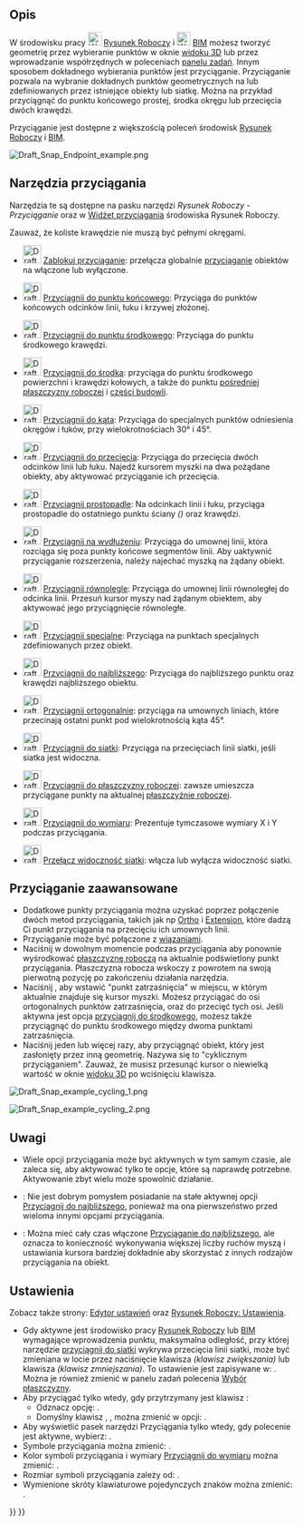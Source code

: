 <languages/>

{{Docnav/pl
|[[Draft_snap_widget/pl|Widżet przyciągania]]
|[[Draft_Constrain/pl|Ograniczanie]]
|[[Draft_Workbench/pl|środowisko pracy Rysunek Roboczy]]
|IconL=
|IconR=
|IconC=Workbench_Draft.svg
}}

{{TOCright}}

<span id="Description"></span>
==Opis==

W środowisku pracy [[Image:Workbench_Draft.svg|24px]] [[Draft_Workbench/pl|Rysunek Roboczy]] i [[Image:Workbench_Arch.svg|24px]] [[BIM_Workbench/pl|BIM]] możesz tworzyć geometrię przez wybieranie punktów w oknie [[3D_view/pl|widoku 3D]] lub przez wprowadzanie współrzędnych w poleceniach [[Task_panel/pl|panelu zadań]]. Innym sposobem dokładnego wybierania punktów jest przyciąganie. Przyciąganie pozwala na wybranie dokładnych punktów geometrycznych na lub zdefiniowanych przez istniejące obiekty lub siatkę. Można na przykład przyciągnąć do punktu końcowego prostej, środka okręgu lub przecięcia dwóch krawędzi.

Przyciąganie jest dostępne z większością poleceń środowisk [[Draft_Workbench/pl|Rysunek Roboczy]] i [[BIM_Workbench/pl|BIM]].

[[Image:Draft_Snap_Endpoint_example.png]]
{{Caption|Przyciąganie do punktu końcowego krawędzi}}

<span id="Snap_tools"></span>
==Narzędzia przyciągania==

Narzędzia te są dostępne na pasku narzędzi ''Rysunek Roboczy - Przyciąganie'' oraz w [[Draft_snap_widget/pl|Widżet przyciągania]] środowiska Rysunek Roboczy.

Zauważ, że koliste krawędzie nie muszą być pełnymi okręgami.

* [[Image:Draft_Snap_Lock.svg|32px]] [[Draft_Snap_Lock/pl|Zablokuj przyciąganie]]: przełącza globalnie [[Draft_Snap/pl|przyciąganie]] obiektów na włączone lub wyłączone.

* [[Image:Draft_Snap_Endpoint.svg|32px]] [[Draft_Snap_Endpoint/pl|Przyciągnij do punktu końcowego]]: Przyciąga do punktów końcowych odcinków linii, łuku i krzywej złożonej.

* [[Image:Draft_Snap_Midpoint.svg|32px]] [[Draft_Snap_Midpoint/pl|Przyciągnij do punktu środkowego]]: Przyciąga do punktu środkowego krawędzi.

* [[Image:Draft_Snap_Center.svg|32px]] [[Draft_Snap_Center/pl|Przyciągnij do środka]]: przyciąga do punktu środkowego powierzchni i krawędzi kołowych, a także do punktu {{PropertyData/pl|Umiejscowienia}} [[Draft_WorkingPlaneProxy/pl|pośredniej płaszczyzny roboczej]] i [[Arch_BuildingPart/pl|części budowli]].

* [[Image:Draft_Snap_Angle.svg|32px]] [[Draft_Snap_Angle/pl|Przyciągnij do kąta]]: Przyciąga do specjalnych punktów odniesienia okręgów i łuków, przy wielokrotnościach 30° i 45°.

* [[Image:Draft_Snap_Intersection.svg|32px]] [[Draft_Snap_Intersection|Przyciągnij do przecięcia]]: Przyciąga do przecięcia dwóch odcinków linii lub łuku. Najedź kursorem myszki na dwa pożądane obiekty, aby aktywować przyciąganie ich przecięcia.

* [[Image:Draft_Snap_Perpendicular.svg|32px]] [[Draft_Snap_Perpendicular/pl|Przyciągnij prostopadle]]: Na odcinkach linii i łuku, przyciąga prostopadle do ostatniego punktu ściany ''({{Version/pl|0.21}})'' oraz krawędzi.

* [[Image:Draft_Snap_Extension.svg|32px]] [[Draft_Snap_Extension/pl|Przyciągnij na wydłużeniu]]: Przyciąga do umownej linii, która rozciąga się poza punkty końcowe segmentów linii. Aby uaktywnić przyciąganie rozszerzenia, należy najechać myszką na żądany obiekt.

* [[Image:Draft_Snap_Parallel.svg|32px]] [[Draft_Snap_Parallel/pl|Przyciągnij równolegle]]: Przyciąga do umownej linii równoległej do odcinka linii. Przesuń kursor myszy nad żądanym obiektem, aby aktywować jego przyciągnięcie równoległe.

* [[Image:Draft_Snap_Special.svg|32px]] [[Draft_Snap_Special/pl|Przyciągnij specjalne]]: Przyciąga na punktach specjalnych zdefiniowanych przez obiekt. {{Version/pl|0.17}}

* [[Image:Draft_Snap_Near.svg|32px]] [[Draft_Snap_Near/pl|Przyciągnij do najbliższego]]: Przyciąga do najbliższego punktu oraz krawędzi najbliższego obiektu.

* [[Image:Draft_Snap_Ortho.svg|32px]] [[Draft_Snap_Ortho/pl|Przyciągnij ortogonalnie]]: przyciąga na umownych liniach, które przecinają ostatni punkt pod wielokrotnością kąta 45°.

* [[Image:Draft_Snap_Grid.svg|32px]] [[Draft_Snap_Grid/pl|Przyciągnij do siatki]]: Przyciąga na przecięciach linii siatki, jeśli siatka jest widoczna.

* [[Image:Draft_Snap_WorkingPlane.svg|32px]] [[Draft_Snap_WorkingPlane/pl|Przyciągnij do płaszczyzny roboczej]]: zawsze umieszcza przyciągane punkty na aktualnej [[Draft_SelectPlane/pl|płaszczyźnie roboczej]].

* [[Image:Draft_Snap_Dimensions.svg|32px]] [[Draft_Snap_Dimensions/pl|Przyciągnij do wymiaru]]: Prezentuje tymczasowe wymiary X i Y podczas przyciągania.

* [[Image:Draft_ToggleGrid.svg|32px]] [[Draft_ToggleGrid/pl|Przełącz widoczność siatki]]: włącza lub wyłącza widoczność siatki.

<span id="Advanced_snapping"></span>
==Przyciąganie zaawansowane==

* Dodatkowe punkty przyciągania można uzyskać poprzez połączenie dwóch metod przyciągania, takich jak np [[Draft_Snap_Ortho/pl|Ortho]] i [[Draft_Snap_Extension/pl|Extension]], które dadzą Ci punkt przyciągania na przecięciu ich umownych linii.
* Przyciąganie może być połączone z [[Draft_Constrain/pl|wiązaniami]].
* Naciśnij {{KEY|D}} w dowolnym momencie podczas przyciągania aby ponownie wyśrodkować [[Draft WorkingPlane/pl|płaszczyznę roboczą]] na aktualnie podświetlony punkt przyciągania. Płaszczyzna robocza wskoczy z powrotem na swoją pierwotną pozycję po zakończeniu działania narzędzia. {{Version/pl|1.1}}
* Naciśnij {{KEY|Q}}, aby wstawić "punkt zatrzaśnięcia" w miejscu, w którym aktualnie znajduje się kursor myszki. Możesz przyciągać do osi ortogonalnych punktów zatrzaśnięcia, oraz do przecięć tych osi. Jeśli aktywna jest opcja [[Draft_Snap_Midpoint/pl|przyciągnij do środkowego]], możesz także przyciągnąć do punktu środkowego między dwoma punktami zatrzaśnięcia.
* Naciśnij {{KEY|`}} jeden lub więcej razy, aby przyciągnąć obiekt, który jest zasłonięty przez inną geometrię. Nazywa się to "cyklicznym przyciąganiem". Zauważ, że musisz przesunąć kursor o niewielką wartość w oknie [[3D_view/pl|widoku 3D]] po wciśnięciu klawisza.

[[Image:Draft_Snap_example_cycling_1.png]]
{{Caption|Przyciąganie cykliczne 1: Czerwony prostokąt został utworzony jako pierwszy, dlatego ma on pierwszeństwo przyciągania. Bez cyklicznego przyciągania nie można przyciągnąć zielonego prostokąta, który jest nakładany na czerwony prostokąt.}}

[[Image:Draft_Snap_example_cycling_2.png]]
{{Caption|Przyciąganie cykliczne 2: Po jednokrotnym użyciu klawisza cyklu przyciągania zielony prostokąt otrzymuje priorytet przyciągania. Możliwe jest teraz przyciąganie do punktu środkowego nałożonej zielonej krawędzi.}}

<span id="Notes"></span>
==Uwagi==

* Wiele opcji przyciągania może być aktywnych w tym samym czasie, ale zaleca się, aby aktywować tylko te opcje, które są naprawdę potrzebne. Aktywowanie zbyt wielu może spowolnić działanie.
* {{VersionMinus/pl|1.0}}: Nie jest dobrym pomysłem posiadanie na stałe aktywnej opcji [[Draft_Snap_Near/pl|Przyciągnij do najbliższego]], ponieważ ma ona pierwszeństwo przed wieloma innymi opcjami przyciągania.
* {{Version/pl|1.1}}: Można mieć cały czas włączone [[Draft_Snap_Near/pl|Przyciąganie do najbliższego]], ale oznacza to konieczność wykonywania większej liczby ruchów myszą i ustawiania kursora bardziej dokładnie aby skorzystać z innych rodzajów przyciągania na obiekt.

<span id="Preferences"></span>
==Ustawienia==

Zobacz także strony: [[Preferences_Editor/pl|Edytor ustawień]] oraz [[Draft_Preferences/pl|Rysunek Roboczy: Ustawienia]].

* Gdy aktywne jest środowisko pracy [[Draft_Workbench/pl|Rysunek Roboczy]] lub [[BIM_Workbench/pl|BIM]] wymagające wprowadzenia punktu, maksymalna odległość, przy której narzędzie [[Draft_Snap_Grid/pl|przyciągnij do siatki]] wykrywa przecięcia linii siatki, może być zmieniana w locie przez naciśnięcie klawisza {{KEY|[}} ''(klawisz zwiększania)'' lub klawisza {{KEY|]}} ''(klawisz zmniejszania)''. To ustawienie jest zapisywane w: {{MenuCommand|Przybory → Edycja parametrów → BaseApp → Preferences → Mod → Draft → snapRange}}. Można je również zmienić w panelu zadań polecenia [[Draft_SelectPlane/pl|Wybór płaszczyzny]].
* Aby przyciągać tylko wtedy, gdy przytrzymany jest klawisz {{MenuCommand|modyfikator przyciągania}}:
** Odznacz opcję: {{MenuCommand|Edycja → Preferencje → Rysunek Roboczy → Siatka i przyciąganie → Przyciąganie → Zawsze przyciągaj ''(wyłącz modyfikator przyciągania)''}}.
** Domyślny klawisz {{MenuCommand|modyfikatora przyciągania}}, {{KEY|Ctrl}}, można zmienić w opcji: {{MenuCommand|Edycja → Preferencje → Rysunek Roboczy → Siatka i przyciąganie → Przyciąganie → Modyfikator ograniczania}}.
* Aby wyświetlić pasek narzędzi Przyciągania tylko wtedy, gdy polecenie jest aktywne, wybierz: {{MenuCommand|Edycja → Preferencje... → Rysunek Roboczy → Interfejs → Pokaż pasek narzędzi szkicu tylko podczas poleceń}}. {{Version/pl|1.0}}
* Symbole przyciągania można zmienić: {{MenuCommand|Edycja → Preferencje... → Rysunek Roboczy → Siatka i przyciąganie → Styl symboli przyciągania}}.
* Kolor symboli przyciągania i wymiary [[Draft_Snap_Dimensions/pl|Przyciągnij do wymiaru]] można zmienić: {{MenuCommand|Edycja → Preferencje... → Rysunek Roboczy → Siatka i przyciąganie → Kolor symbolu przyciągania}}.
* Rozmiar symboli przyciągania zależy od: {{MenuCommand|Edycja → Preferencje... → Wyświetlanie → Widok 3D → Rozmiar znacznika}}. {{Version/pl|1.0}}
* Wymienione skróty klawiaturowe pojedynczych znaków można zmienić: {{MenuCommand|Edycja → Preferencje... → Rysunek Roboczy → Interfejs → Skróty klawiszowe}}.


{{Docnav/pl
|[[Draft_snap_widget/pl|Widżet przyciągania]]
|[[Draft_Constrain/pl|Ograniczanie]]
|[[Draft_Workbench/pl|środowisko pracy Rysunek Roboczy]]
|IconL=
|IconR=
|IconC=Workbench_Draft.svg
}}

{{Draft Tools navi{{#translation:}}}}
{{Userdocnavi{{#translation:}}}}